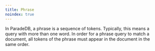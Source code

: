 ```yaml
---
title: Phrase
noindex: true
---
```


In ParadeDB, a phrase is a sequence of tokens. Typically, this means a query with
more than one word. In order for a phrase query to match a document, all tokens of the phrase must appear in the
document in the same order.
